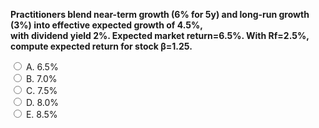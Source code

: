 ::: {.question-block}

<form onsubmit="event.preventDefault(); checkAnswer('module4_mcq_q59')" data-correct-answer="C">
  <strong style="display: block;">
  Practitioners blend near-term growth (6% for 5y) and long-run growth (3%) into effective expected growth of 4.5%,  
  with dividend yield 2%. Expected market return=6.5%. With Rf=2.5%, compute expected return for stock β=1.25.
  </strong>

  <label><input type="radio" name="module4_mcq_q59" value="A"> A. 6.5%</label><br>
  <label><input type="radio" name="module4_mcq_q59" value="B"> B. 7.0%</label><br>
  <label><input type="radio" name="module4_mcq_q59" value="C"> C. 7.5%</label><br>
  <label><input type="radio" name="module4_mcq_q59" value="D"> D. 8.0%</label><br>
  <label><input type="radio" name="module4_mcq_q59" value="E"> E. 8.5%</label><br>
</form>

<div id="feedback-module4_mcq_q59" class="feedback" data-status="" style="display:none;">
✅ Correct: C. ≈ 7.5%.  
Step 1: Market premium = 6.5 − 2.5 = 4.0%.  
Step 2: rE = 2.5% + 1.25×4.0% = 7.5%.  
Blending short- and long-run growth rates gives a forward-looking estimate of market return used in CAPM.
</div>

:::
